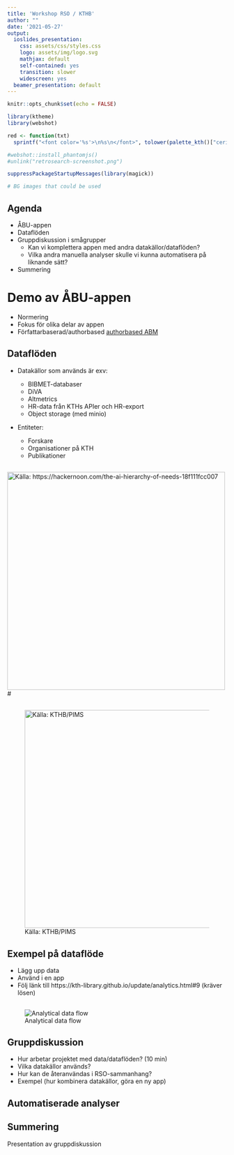 ```yaml
---
title: 'Workshop RSO / KTHB'
author: ""
date: '2021-05-27'
output:
  ioslides_presentation:
    css: assets/css/styles.css
    logo: assets/img/logo.svg
    mathjax: default
    self-contained: yes
    transition: slower
    widescreen: yes
  beamer_presentation: default
---
```

  
```r
knitr::opts_chunk$set(echo = FALSE)

library(ktheme)
library(webshot)

red <- function(txt) 
  sprintf("<font color='%s'>\n%s\n</font>", tolower(palette_kth()["cerise"]), txt)

#webshot::install_phantomjs()
#unlink("retrosearch-screenshot.png")

suppressPackageStartupMessages(library(magick))

# BG images that could be used

```

## Agenda

- ÅBU-appen
- Dataflöden
- Gruppdiskussion i smågrupper
  - Kan vi komplettera appen med andra datakällor/dataflöden?
  - Vilka andra manuella analyser skulle vi kunna automatisera på liknande sätt?
- Summering

<!--
https://intra.kth.se/itm/nyheter/mikael-ostling-rankingens-krigare-1.1075812 
-->

# Demo av ÅBU-appen

- Normering
- Fokus för olika delar av appen
- Författarbaserad/authorbased [authorbased ABM](https://bibliometrics.lib.kth.se/beta/authorbased)

## Dataflöden

- Datakällor som används är exv:

  - BIBMET-databaser
  - DiVA
  - Altmetrics
  - HR-data från KTHs APIer och HR-export
  - Object storage (med minio)

- Entiteter:

  - Forskare
  - Organisationer på KTH
  - Publikationer

##

![Källa: https://hackernoon.com/the-ai-hierarchy-of-needs-18f111fcc007](https://cdn.hackernoon.com/hn-images/1*7IMev5xslc9FLxr9hHhpFw.png){height=500px}
#

##

![Källa: KTHB/PIMS](data-overview-kthb.png){height=500px}

## Exempel på dataflöde

- Lägg upp data
- Använd i en app
- Följ länk till https://kth-library.github.io/update/analytics.html#9 (kräver lösen)

##

![Analytical data flow](overview.svg){width=800;}


## Gruppdiskussion

  - Hur arbetar projektet med data/dataflöden? (10 min) 
  - Vilka datakällor används?
  - Hur kan de återanvändas i RSO-sammanhang?
  - Exempel (hur kombinera datakällor, göra en ny app)
  
## Automatiserade analyser

## Summering

Presentation av gruppdiskussion